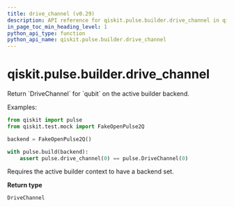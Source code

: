 ```yaml
---
title: drive_channel (v0.29)
description: API reference for qiskit.pulse.builder.drive_channel in qiskit v0.29
in_page_toc_min_heading_level: 1
python_api_type: function
python_api_name: qiskit.pulse.builder.drive_channel
---
```


<span id="qiskit-pulse-builder-drive-channel" />

# qiskit.pulse.builder.drive\_channel

<Function id="qiskit.pulse.builder.drive_channel" isDedicatedPage={true} github="https://github.com/qiskit/qiskit/tree/stable/0.18/qiskit/pulse/builder.py" signature="drive_channel(qubit)">
  Return `DriveChannel` for `qubit` on the active builder backend.

  Examples:

  ```python
  from qiskit import pulse
  from qiskit.test.mock import FakeOpenPulse2Q

  backend = FakeOpenPulse2Q()

  with pulse.build(backend):
      assert pulse.drive_channel(0) == pulse.DriveChannel(0)
  ```

  <Admonition title="Note" type="note">
    Requires the active builder context to have a backend set.
  </Admonition>

  **Return type**

  `DriveChannel`
</Function>

